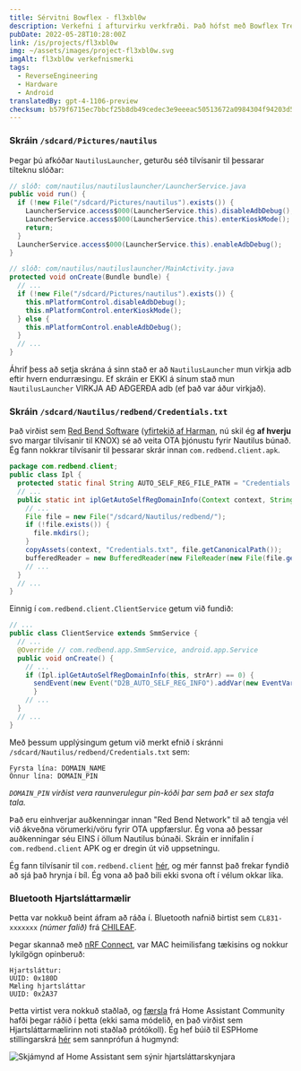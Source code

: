 ```yaml
---
title: Sérvitni Bowflex - fl3xbl0w
description: Verkefni í afturvirku verkfræði. Það hófst með Bowflex Treadmill 22 en varð að lokum almenn fyrir hvaða Android vél sem seld er af Nautilus Inc. (Nautilus, Bowflex, Schwinn).
pubDate: 2022-05-28T10:28:00Z
link: /is/projects/fl3xbl0w
img: ~/assets/images/project-fl3xbl0w.svg
imgAlt: fl3xbl0w verkefnismerki
tags:
  - ReverseEngineering
  - Hardware
  - Android
translatedBy: gpt-4-1106-preview
checksum: b579f6715ec7bbcf25b8db49cedec3e9eeeac50513672a0984304f94203d593a
---
```



### Skráin `/sdcard/Pictures/nautilus`

Þegar þú afkóðar `NautilusLauncher`, geturðu séð tilvísanir til þessarar tilteknu slóðar:

```java
// slóð: com/nautilus/nautiluslauncher/LauncherService.java
public void run() {
  if (!new File("/sdcard/Pictures/nautilus").exists()) {
    LauncherService.access$000(LauncherService.this).disableAdbDebug();
    LauncherService.access$000(LauncherService.this).enterKioskMode();
    return;
  }
  LauncherService.access$000(LauncherService.this).enableAdbDebug();
}
```

```java
// slóð: com/nautilus/nautiluslauncher/MainActivity.java
protected void onCreate(Bundle bundle) {
  // ...
  if (!new File("/sdcard/Pictures/nautilus").exists()) {
    this.mPlatformControl.disableAdbDebug();
    this.mPlatformControl.enterKioskMode();
  } else {
    this.mPlatformControl.enableAdbDebug();
  }
  // ...
}
```

Áhrif þess að setja skrána á sinn stað er að `NautilusLauncher` mun virkja adb eftir hvern endurræsingu. Ef skráin er EKKI á sínum stað mun `NautilusLauncher` VIRKJA AÐ AÐGERÐA adb (ef það var áður virkjað).

### Skráin `/sdcard/Nautilus/redbend/Credentials.txt`

Það virðist sem [Red Bend Software](https://is.wikipedia.org/wiki/Red_Bend_Software) ([yfirtekið af Harman](https://news.harman.com/releases/harman-completes-acquisition-of-redbend), nú skil ég **af hverju** svo margar tilvísanir til KNOX) sé að veita OTA þjónustu fyrir Nautilus búnað. Ég fann nokkrar tilvísanir til þessarar skrár innan `com.redbend.client.apk`.

```java
package com.redbend.client;
public class Ipl {
  protected static final String AUTO_SELF_REG_FILE_PATH = "Credentials.txt";
  // ...
  public static int iplGetAutoSelfRegDomainInfo(Context context, String[] strArr) {
    // ...
    File file = new File("/sdcard/Nautilus/redbend/");
    if (!file.exists()) {
      file.mkdirs();
    }
    copyAssets(context, "Credentials.txt", file.getCanonicalPath());
    bufferedReader = new BufferedReader(new FileReader(new File(file.getAbsoluteFile(), "Credentials.txt")));
    // ...
  }
  // ...
}
```

Einnig í `com.redbend.client.ClientService` getum við fundið:

```java
// ...
public class ClientService extends SmmService {
  // ...
  @Override // com.redbend.app.SmmService, android.app.Service
  public void onCreate() {
    // ...
    if (Ipl.iplGetAutoSelfRegDomainInfo(this, strArr) == 0) {
      sendEvent(new Event("D2B_AUTO_SELF_REG_INFO").addVar(new EventVar("DMA_VAR_AUTO_SELF_REG_DOMAIN_NAME", strArr[0])).addVar(new EventVar("DMA_VAR_AUTO_SELF_REG_DOMAIN_PIN", strArr[1])));
      }
    // ...
  }
  // ...
}
```

Með þessum upplýsingum getum við merkt efnið í skránni `/sdcard/Nautilus/redbend/Credentials.txt` sem:

```
Fyrsta lína: DOMAIN_NAME
Önnur lína: DOMAIN_PIN
```

_`DOMAIN_PIN` virðist vera raunverulegur pin-kóði þar sem það er sex stafa tala._

Það eru einhverjar auðkenningar innan "Red Bend Network" til að tengja vél við ákveðna vörumerki/vöru fyrir OTA uppfærslur. Ég vona að þessar auðkenningar séu EINS í öllum Nautilus búnaði. Skráin er innifalin í `com.redbend.client` APK og er dregin út við uppsetningu.

Ég fann tilvísanir til `com.redbend.client` [hér](https://www.mdxers.org/threads/com-redbend-clent-has-stopped.175897/), og mér fannst það frekar fyndið að sjá það hrynja í bíl. Ég vona að það bili ekki svona oft í vélum okkar líka.

### Bluetooth Hjartsláttarmælir

Þetta var nokkuð beint áfram að ráða í. Bluetooth nafnið birtist sem `CL831-xxxxxxx` _(númer falið)_ frá [CHILEAF](https://www.chileaf.com/copy-cl830-health-monitor-armband-heart-rate-monitor-product/).

Þegar skannað með [nRF Connect](https://www.nordicsemi.com/Products/Development-tools/nRF-Connect-for-mobile), var MAC heimilisfang tækisins og nokkur lykilgögn opinberuð:

```
Hjartsláttur:
UUID: 0x180D
Mæling hjartsláttar
UUID: 0x2A37
```

Þetta virtist vera nokkuð staðlað, og [færsla](https://community.home-assistant.io/t/ble-heartrate-monitor/300354/39) frá Home Assistant Community hafði þegar ráðið í þetta (ekki sama módelið, en það virðist sem Hjartsláttarmælirinn noti staðlað prótókoll). Ég hef búið til ESPHome stillingarskrá [hér](https://github.com/barrenechea/esphome-config-files/blob/master/bowflex-hr-monitor.yaml) sem sannprófun á hugmynd:

<Image
  src={HomeAssistantSensor}
  alt="Skjámynd af Home Assistant sem sýnir hjartsláttarskynjara"
  format="webp"
/>
